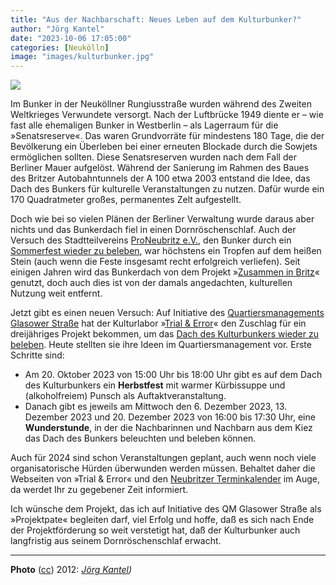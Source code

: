 ```yaml
---
title: "Aus der Nachbarschaft: Neues Leben auf dem Kulturbunker?"
author: "Jörg Kantel"
date: "2023-10-06 17:05:00"
categories: [Neukölln]
image: "images/kulturbunker.jpg"
---
```


[![](images/kulturbunker-b.jpg)](https://www.flickr.com/photos/schockwellenreiter/7294212942/)

Im Bunker in der Neuköllner Rungiusstraße wurden während des Zweiten Weltkrieges Verwundete versorgt. Nach der Luftbrücke 1949 diente er -- wie fast alle ehemaligen Bunker in Westberlin -- als Lagerraum für die »Senatsreserve«. Das waren Grundvorräte für mindestens 180 Tage, die der Bevölkerung ein Überleben bei einer erneuten Blockade durch die Sowjets ermöglichen sollten. Diese Senatsreserven wurden nach dem Fall der Berliner Mauer aufgelöst. Während der Sanierung im Rahmen des Baues des Britzer Autobahntunnels der A 100 etwa 2003 entstand die Idee, das Dach des Bunkers für kulturelle Veranstaltungen zu nutzen. Dafür wurde ein 170&nbsp;Quadratmeter großes, permanentes Zelt aufgestellt.

Doch wie bei so vielen Plänen der Berliner Verwaltung wurde daraus aber nichts und das Bunkerdach fiel in einen Dornröschenschlaf. Auch der Versuch des Stadtteilvereins [ProNeubritz e.V.](https://proneubritz.jimdofree.com/), den Bunker durch ein [Sommerfest wieder zu beleben](https://www.berliner-woche.de/britz/c-kultur/vereine-veranstalten-ein-sommerfest-auf-dem-kulturbunker-rungiusstrasse_a176525), war höchstens ein Tropfen auf dem heißen Stein (auch wenn die Feste insgesamt recht erfolgreich verliefen). Seit einigen Jahren wird das Bunkerdach von dem Projekt »[Zusammen in Britz](https://www.berlin.de/ba-neukoelln/politik-und-verwaltung/aemter/jugendamt/angebote-fuer-kinder-jugend-und-familien/artikel.1061728.php)« genutzt, doch auch dies ist von der damals angedachten, kulturellen Nutzung weit entfernt.

Jetzt gibt es einen neuen Versuch: Auf Initiative des [Quartiersmanagements Glasower Straße](https://qm-glasower-strasse.de/) hat der Kulturlabor »[Trial & Error](https://www.trial-error.org/)« den Zuschlag für ein dreijähriges Projekt bekommen, um das [Dach des Kulturbunkers wieder zu beleben](https://www.trial-error.org/projekte-1/kulturbunker/). Heute stellten sie ihre Ideen im Quartiersmanagement vor. Erste Schritte sind:

- Am 20. Oktober 2023 von 15:00 Uhr bis 18:00 Uhr gibt es auf dem Dach des Kulturbunkers ein **Herbstfest** mit warmer Kürbissuppe und (alkoholfreiem) Punsch als Auftaktveranstaltung.
- Danach gibt es jeweils am Mittwoch den 6. Dezember 2023, 13. Dezember 2023 und 20.&nbsp;Dezember 2023 von 16:00 bis 17:30 Uhr, eine **Wunderstunde**, in der die Nachbarinnen und Nachbarn aus dem Kiez das Dach des Bunkers beleuchten und beleben können.

Auch für 2024 sind schon Veranstaltungen geplant, auch wenn noch viele organisatorische Hürden überwunden werden müssen. Behaltet daher die Webseiten von »Trial & Error« und den [Neubritzer Terminkalender](https://neubritz.jimdofree.com/) im Auge, da werdet Ihr zu gegebener Zeit informiert.

Ich wünsche dem Projekt, das ich auf Initiative des QM Glasower Straße als »Projektpate« begleiten darf, viel Erfolg und hoffe, daß es sich nach Ende der Projektförderung so weit verstetigt hat, daß der Kulturbunker auch langfristig aus seinem Dornröschenschlaf erwacht. 

---

**Photo** ([cc](http://creativecommons.org/licenses/by-nc-nd/2.0/)) 2012: *[Jörg Kantel](http://cognitiones.kantel-chaos-team.de/cv.html))*